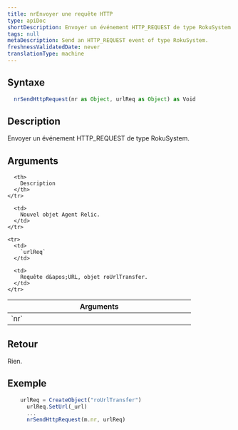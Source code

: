 ```yaml
---
title: nrEnvoyer une requête HTTP
type: apiDoc
shortDescription: Envoyer un événement HTTP_REQUEST de type RokuSystem.
tags: null
metaDescription: Send an HTTP_REQUEST event of type RokuSystem.
freshnessValidatedDate: never
translationType: machine
---
```


## Syntaxe

```js
  nrSendHttpRequest(nr as Object, urlReq as Object) as Void
```

## Description

Envoyer un événement HTTP\_REQUEST de type RokuSystem.

## Arguments

<table>
  <thead>
    <tr>
      <th width="25%">
        Arguments
      </th>

      <th>
        Description
      </th>
    </tr>
  </thead>

  <tbody>
    <tr>
      <td>
        `nr`
      </td>

      <td>
        Nouvel objet Agent Relic.
      </td>
    </tr>

    <tr>
      <td>
        `urlReq`
      </td>

      <td>
        Requête d&apos;URL, objet roUrlTransfer.
      </td>
    </tr>
  </tbody>
</table>

## Retour

Rien.

## Exemple

```js
  	urlReq = CreateObject("roUrlTransfer")
	  urlReq.SetUrl(_url)
	  ...
	  nrSendHttpRequest(m.nr, urlReq)
```